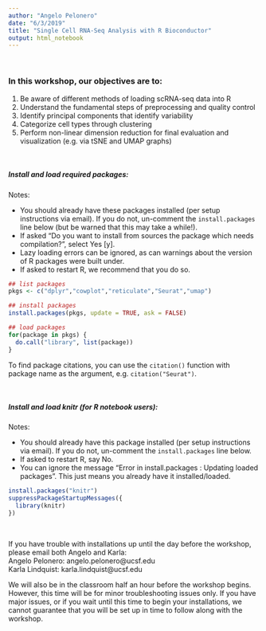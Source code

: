 ```yaml
---
author: "Angelo Pelonero"
date: "6/3/2019"
title: "Single Cell RNA-Seq Analysis with R Bioconductor" 
output: html_notebook
---
```


<br/>

### In this workshop, our objectives are to:  

1. Be aware of different methods of loading scRNA-seq data into R
2. Understand the fundamental steps of preprocessing and quality control
3. Identify principal components that identify variability
4. Categorize cell types through clustering
5. Perform non-linear dimension reduction for final evaluation and visualization (e.g. via tSNE and UMAP graphs)

<br/>

##### Install and load required packages:

Notes: 

* You should already have these packages installed (per setup instructions via email). If you do not, un-comment the `install.packages` line below (but be warned that this may take a while!).   
* If asked "Do you want to install from sources the package which needs compilation?", select Yes [y].  
* Lazy loading errors can be ignored, as can warnings about the version of R packages were built under.  
* If asked to restart R, we recommend that you do so. 

```r

## list packages
pkgs <- c("dplyr","cowplot","reticulate","Seurat","umap") 

## install packages
install.packages(pkgs, update = TRUE, ask = FALSE)  

## load packages
for(package in pkgs) {
  do.call("library", list(package))
}
```
To find package citations, you can use the `citation()` function with package name as the argument, e.g. `citation("Seurat")`.  

<br/>

##### Install and load knitr (for R notebook users):  

Notes:  

* You should already have this package installed (per setup instructions via email). If you do not, un-comment the `install.packages` line below.  
* If asked to restart R, say No.  
* You can ignore the message "Error in install.packages : Updating loaded packages". This just means you already have it installed/loaded.  

```r
install.packages("knitr")
suppressPackageStartupMessages({
  library(knitr)
})
```

<br/> 

If you have trouble with installations up until the day before the workshop, please email both Angelo and Karla:  
Angelo Pelonero: angelo.pelonero@ucsf.edu  
Karla Lindquist: karla.lindquist@ucsf.edu  

We will also be in the classroom half an hour before the workshop begins. However, this time will be for minor troubleshooting issues only. If you have major issues, or if you wait until this time to begin your installations, we cannot guarantee that you will be set up in time to follow along with the workshop.      

